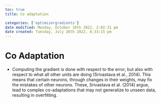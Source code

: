 ```yaml
---
toc: true
title: Co adaptation

categories: ['optimizergradients']
date modified: Monday, October 10th 2022, 2:02:31 pm
date created: Tuesday, July 26th 2022, 8:33:15 pm
---
```


# Co Adaptation
- Computing the gradient is done with respect to the error, but also with respect to what all other units are doing (Srivastava et al., 2014). This means that certain neurons, through changes in their weights, may fix the mistakes of other neurons. These, Srivastava et al. (2014) argue, lead to complex co-adaptations that may not generalize to unseen data, resulting in overfitting.



